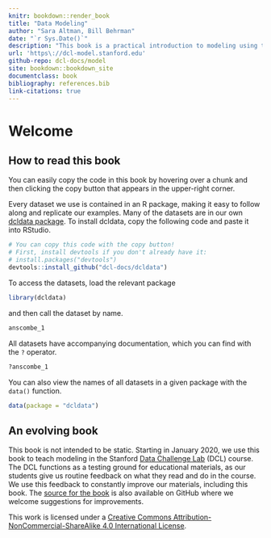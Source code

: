 ```yaml
---
knitr: bookdown::render_book
title: "Data Modeling"
author: "Sara Altman, Bill Behrman"
date: "`r Sys.Date()`"
description: "This book is a practical introduction to modeling using the tidyverse."
url: 'https\://dcl-model.stanford.edu'
github-repo: dcl-docs/model
site: bookdown::bookdown_site
documentclass: book
bibliography: references.bib
link-citations: true
---
```


# Welcome {-}

## How to read this book {-}

You can easily copy the code in this book by hovering over a chunk and then clicking the copy button that appears in the upper-right corner.

Every dataset we use is contained in an R package, making it easy to follow along and replicate our examples. Many of the datasets are in our own [dcldata package](https://github.com/dcl-docs/dcldata). To install dcldata, copy the following code and paste it into RStudio.

```r
# You can copy this code with the copy button!
# First, install devtools if you don't already have it:
# install.packages("devtools")
devtools::install_github("dcl-docs/dcldata")
```

To access the datasets, load the relevant package

```r
library(dcldata)
```

and then call the dataset by name.

```r
anscombe_1
```

All datasets have accompanying documentation, which you can find with the `?` operator.

```r
?anscombe_1
```

You can also view the names of all datasets in a given package with the `data()` function.

```r
data(package = "dcldata")
```


## An evolving book {-}

This book is not intended to be static. Starting in January 2020, we use this book to teach modeling in the Stanford [Data Challenge Lab](https://datalab.stanford.edu/challenge-lab) (DCL) course. The DCL functions as a testing ground for educational materials, as our students give us routine feedback on what they read and do in the course. We use this feedback to constantly improve our materials, including this book. The [source for the book](https://github.com/dcl-docs/model) is also available on GitHub where we welcome suggestions for improvements.

This work is licensed under a [Creative Commons Attribution-NonCommercial-ShareAlike 4.0 International License](http://creativecommons.org/licenses/by-nc-sa/4.0/). 
